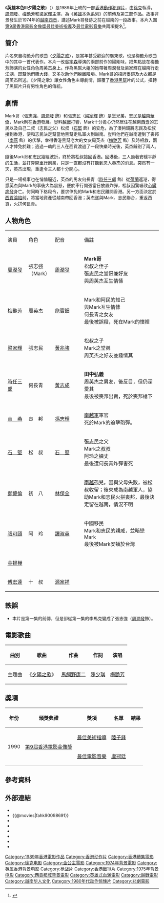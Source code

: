 {{noteTA
|1=zh-hans:杰; zh-hant:杰;
}}
{{Infobox Film
| name               = 英雄本色III夕陽之歌
| original_name      = ''{{lang|en|A Better Tomorrow III}}''
| image              = ABetterTomorrow3.jpg
| caption            = 英文海报
| director           = [[徐克|徐克]]
| producer           = 徐克
| producer_2         = 劉艷娥、馬賢良
| story              = 徐克
| writer             = [[梁耀明|梁耀明]]、[[戴富浩|戴富浩]]
| 動作指導            = 劉晃世、劉志豪
| starring           = [[周潤發|周潤發]]<br/>[[梅艷芳|梅艷芳]]<br/>[[梁家輝|梁家輝]]
| music              = [[胡大為|胡大為]]
| maintheme          = 〈[[夕陽之歌|夕陽之歌]]〉》／梅艷芳
| cinematography     = [[黃永恆|黃永恆]]
| editing            = 徐克、胡大為、[[麥子善|麥子善]]
| production_company = [[金公主電影製作有限公司|金公主電影製作有限公司]] <small>'''出品'''</small><br/>[[電影工作室有限公司|電影工作室有限公司]] <small>'''攝製'''</small>
| distributor        = 金公主娛樂有限公司
| released           = {{TWN}}：{{start date|1989|9|9}}<br>{{BHKG}}：{{start date|1989|10|20}}<br>{{KOR}}：{{start date|1989|12|23}}<br>{{JPN}}：{{start date|1990|10|27}}<br/>{{FRA}}：{{start date|1999|7|26}}<ref>{{cite web |url=https://www.imdb.com/title/tt0098691/releaseinfo?ref_=tt_dt_rdat|language=en |title= A Better Tomorrow III: Love and Death in Saigon (1989) Release Info|publisher=[[IMDb|IMDb]]|date= |accessdate= 2021-06-21}}</ref>
| runtime            = 119 分鐘
| country            = {{英屬香港電影}}
| language           = 粵語
| budget             = 
| gross              = 香港：[[HK$|HK$]] 18,476,116.00<ref>[http://www.angelfire.com/home/bobic/HK_Movies/Total/hk1989a-b5.htm 香港電影票房 1989（總票房）] 第8位 香港電影票房全紀錄</ref><ref>[http://www.angelfire.com/home/bobic/HK_Movies/HK/hk1989c-b5.htm 香港電影票房 1989（華語電影）] 第7位 香港電影票房全紀錄</ref><br/>台灣：[[NT$|NT$]] 15,134,440.00<ref>{{cite web |url=http://cinema.nccu.edu.tw/BOX/3A/3A89.HTM |title=1989年台灣票房|work=台灣電影資料庫|accessdate=2021-06-23|archive-url=https://web.archive.org/web/20160304091139/http://cinema.nccu.edu.tw/BOX/3A/3A89.HTM |archive-date=2016-03-04 |dead-url=yes}}</ref>
| preceded_by        = 《[[英雄本色_(1986年電影)|英雄本色]]》 (1986年)<br>《[[英雄本色II|英雄本色II]]》 (1987年)
| followed_by        = 
| tw_name            = 英雄本色3小馬哥
| hk_name            = 英雄本色III夕陽之歌
}}

《'''英雄本色III夕陽之歌'''》（{{lang-en|''A Better Tomorrow III''}}）是1989年上映的一部[[香港動作電影|香港動作犯罪片]]，由[[徐克|徐克]]執導，[[周潤發|周潤發]]、[[梅艷芳|梅艷芳]]和[[梁家輝|梁家輝]]主演，為《[[英雄本色系列|英雄本色系列]]》的前傳及第三部作品。故事背景發生於1974年的[[越南|越南]][[胡志明市|西贡]]，講述Mark哥發跡之前在越南的一段故事。本片入圍[[第9屆香港電影金像獎|第9屆香港電影金像獎]][[香港電影金像獎最佳美術指導|最佳美術指導]]及[[香港電影金像獎最佳原創電影音樂|最佳電影音樂]]共兩項提名<ref>{{cite web| url=http://www.hkfaa.com/winnerlist09.html |title=第9屆香港電影金像獎提名及得獎名單 |work=香港電影金像獎|access-date=2021-05-13 |archive-url=https://web.archive.org/web/20201113023940/http://www.hkfaa.com/winnerlist09.html |archive-date=2020-11-13 |dead-url=yes}}</ref>。

== 簡介 ==
片名來自梅艷芳的歌曲〈[[夕陽之歌|夕陽之歌]]〉，是當年甚受歡迎的廣東歌，也是梅艷芳歌曲中的其中一首代表作。本片一改[[吳宇森|吳宇森]]導演的兩部前作的陽剛味，把焦點放在梅艷芳飾演的女性角色周英杰身上。作為黑幫大姐的她帶著周潤發及梁家輝在越南行走江湖，既幫他們賺大錢，又多次助他們脫離險境。Mark哥的招牌墨鏡及大衣都是周英杰所送。《夕陽之歌》讓女性角色主導劇情，顛覆了[[香港|香港]][[黑社會|黑幫]]片的公式，扭轉了黑幫片只有男性角色的傳統。

== 劇情 ==
Mark哥（張志強，[[周潤發|周潤發]] 飾）和張志民（[[梁家輝|梁家輝]] 飾）是堂兄弟，志民是[[越南華僑|越南華僑]]，Mark則在[[香港|香港]]發展。豈料[[越戰|越戰]]打響，Mark十分擔心仍然居住在越南[[胡志明市|西贡]]的志民以及自己二叔（志民之父）松叔（[[石堅|石堅]] 飾）的安危，為了湊夠錢將志民及松叔接到香港，便和志民決定幫當地黑幫走私軍火到越南。豈料他們在越南遭到了喪邦（[[南燕_(編劇)|南燕]] 飾）的伏擊，幸得香港黑幫老大的女友周英杰（[[梅艷芳|梅艷芳]] 飾）及時相救，兩人才倖免於難；逃過一劫的三人在西貢渡過了一段快樂時光後，英杰辭別了兩人。

隨後Mark哥和志民幾經波折，終於將松叔接回香港。回港後，三人過著安穩平靜的生活，並打算開[[車行|車行]]創業，只是一直都沒有打聽到恩人英杰的消息。突然有一天，英杰出現，重逢令三人都十分開心。

只是一場禍事也在悄悄逼近，英杰的男友何長青（[[時任三郎|時任三郎]] 飾）從[[荷蘭|荷蘭]]返港，得悉英杰與Mark的事後大為震怒，便於車行開張當日放置炸彈，松叔因驚嚇致[[心臟病發|心臟病發]]身亡。何同時下格殺令，要求倖免的Mark和志民離開香港。另一方面決定於[[西貢淪陷|西貢淪陷]]前，將當地資產從越南帶回香港；英杰遂與Mark、志民聯合，重返西貢，火拼何長青。

== 人物角色 ==
{|class="wikitable" style="width:60%;font-size:15px;text-align:center"
|-style="background:#FFA500;font-weight:bold;color:white"
|width=14%|演員||width=12%|角色||width=20%|配音||width=90%|備註
|-
|[[周潤發|周潤發]]|| 張志強（Mark）|| [[周潤發|周潤發]]||align=left|'''Mark哥'''<br>松叔之侄子<br>張志民之堂哥兼好友<br>與周英杰互生情愫
|-
|[[梅艷芳|梅艷芳]]|| 周英杰 || [[龍寶鈿|龍寶鈿]]||align=left|Mark和阿民的知己<br>與Mark互生情愫<br>何長青之女友<br>最後被誤殺，死在Mark的懷裡
|-
|[[梁家輝|梁家輝]] || 張志民 || [[黃兆強|黃兆強]]||align=left|松叔之子<br>Mark之堂弟<br>周英杰之好友並鍾情其
|-
|[[時任三郎|時任三郎]] || 何長青 || [[黃志成|黃志成]] ||align=left|'''田中弘義'''<br>周英杰之男友，後反目，但仍深愛其<br>最後被喪邦出賣，死於喪邦槍下
|-
|[[南燕_(編劇)|南　燕]] || 喪　邦 || [[馮志輝|馮志輝]] ||align=left|[[南越軍|南越軍]]軍官<br>死於Mark的迫擊砲彈。
|-
|[[石堅|石　堅]] || 松　叔 || [[石堅|石　堅]] ||align=left|張志民之父<br>Mark之叔叔<br>阿玲之姨丈<br>最後遭何長青炸彈害死
|-
|[[鄭偉倫|鄭偉倫]] || 初　八 || [[林保全|林保全]] ||align=left|[[南越|南越]]孤兒，因與父母失散，被松叔收留；後來成為南越軍人，協助Mark和志民火拼喪邦，最後決定留在越南，情況不明
|-
|[[張可頤|張可頤]] || 阿　玲 || [[譚淑英|譚淑英]] ||align=left|中國移民<br>Mark和志民的親戚，並暗戀Mark<br>最後被Mark安頓於台灣
|-
|[[金揚樺|金揚樺]] ||  ||  ||align=left| 	
|-
|[[傅宏達|傅宏達]] || 十　叔 || [[源家祥|源家祥]] ||align=left|
|}

==軼誤==
*本片是第一集的前傳，但是卻從第一集的李馬克變成了張志強（[[周潤發|周潤發]]飾）。

==電影歌曲==
{| class="wikitable"
|-
! 曲別 !! 歌曲 !! 作曲 !! 作詞 !! 演唱 
|-
|主題曲||《[[夕陽之歌|夕陽之歌]]》||[[馬飼野康二|馬飼野康二]]||[[陳少琪|陳少琪]]||[[梅艷芳|梅艷芳]]
|}

== 獎項 ==
{|class="wikitable" 
!年份!!頒獎典禮!!獎項!!名單!!結果
|-
|rowspan=2|1990
|rowspan=2|[[第9屆香港電影金像獎|第9屆香港電影金像獎]]||[[香港電影金像獎最佳美術指導|最佳美術指導]]||[[陸子鋒|陸子鋒]]||{{nom}}
|-
|[[香港電影金像獎最佳原創電影音樂|最佳電影音樂]]||[[盧冠廷|盧冠廷]]||{{nom}}
|}

== 參考資料 ==
{{reflist}}

== 外部連結 ==
*{{hkmdb title|7178}}
*{{@movies|fahk90098691}}
*{{douban}}
*{{Mtime|12472}}
*{{1905电影网|id=2087559}}
*{{Amg movie|162685}}
*{{rotten-tomatoes|better_tomorrow_iii}}
*{{imdb title|0098691}}

{{英雄本色}}
{{徐克}}
{{周润发}}
{{梅艷芳}}
{{梁家輝主要電影}}
[[Category:1989年香港電影作品|Category:1989年香港電影作品]]
[[Category:香港动作片|Category:香港动作片]]
[[Category:香港續集電影|Category:香港續集電影]]
[[Category:徐克电影|Category:徐克电影]]
[[Category:金公主電影|Category:金公主電影]]
[[Category:1974年背景電影|Category:1974年背景電影]]
[[Category:英属香港背景电影|Category:英属香港背景电影]]
[[Category:枪战片|Category:枪战片]]
[[Category:香港戰爭片|Category:香港戰爭片]]
[[Category:1975年背景电影|Category:1975年背景电影]]
[[Category:西貢都城背景電影|Category:西貢都城背景電影]]
[[Category:英雄式血灑電影|Category:英雄式血灑電影]]
[[Category:越戰電影|Category:越戰電影]]
[[Category:越南华人文化|Category:越南华人文化]]
[[Category:1980年代动作惊悚片|Category:1980年代动作惊悚片]]
[[Category:悲劇電影|Category:悲劇電影]]